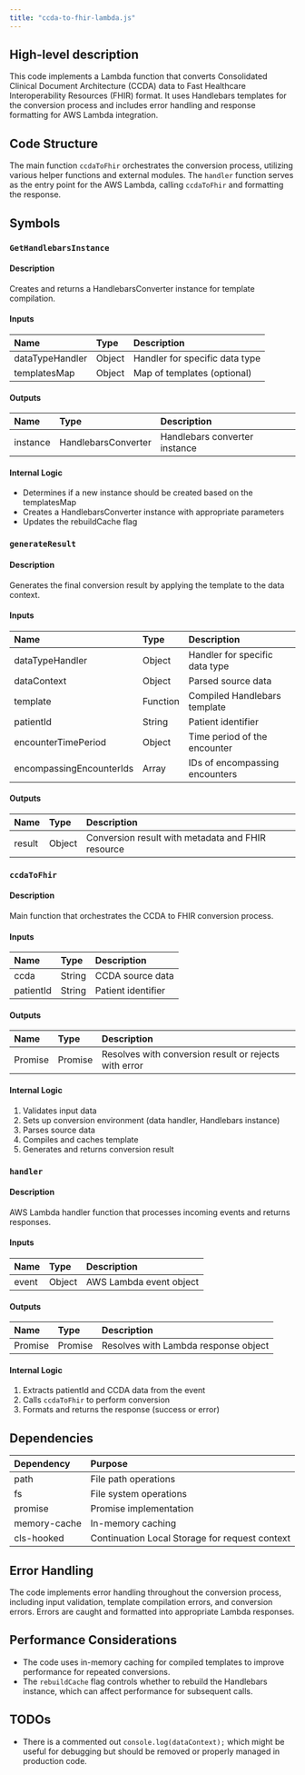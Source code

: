 ```yaml
---
title: "ccda-to-fhir-lambda.js"
---
```


## High-level description
This code implements a Lambda function that converts Consolidated Clinical Document Architecture (CCDA) data to Fast Healthcare Interoperability Resources (FHIR) format. It uses Handlebars templates for the conversion process and includes error handling and response formatting for AWS Lambda integration.

## Code Structure
The main function `ccdaToFhir` orchestrates the conversion process, utilizing various helper functions and external modules. The `handler` function serves as the entry point for the AWS Lambda, calling `ccdaToFhir` and formatting the response.

## Symbols

### `GetHandlebarsInstance`
#### Description
Creates and returns a HandlebarsConverter instance for template compilation.

#### Inputs
| Name | Type | Description |
|:-----|:-----|:------------|
| dataTypeHandler | Object | Handler for specific data type |
| templatesMap | Object | Map of templates (optional) |

#### Outputs
| Name | Type | Description |
|:-----|:-----|:------------|
| instance | HandlebarsConverter | Handlebars converter instance |

#### Internal Logic
- Determines if a new instance should be created based on the templatesMap
- Creates a HandlebarsConverter instance with appropriate parameters
- Updates the rebuildCache flag

### `generateResult`
#### Description
Generates the final conversion result by applying the template to the data context.

#### Inputs
| Name | Type | Description |
|:-----|:-----|:------------|
| dataTypeHandler | Object | Handler for specific data type |
| dataContext | Object | Parsed source data |
| template | Function | Compiled Handlebars template |
| patientId | String | Patient identifier |
| encounterTimePeriod | Object | Time period of the encounter |
| encompassingEncounterIds | Array | IDs of encompassing encounters |

#### Outputs
| Name | Type | Description |
|:-----|:-----|:------------|
| result | Object | Conversion result with metadata and FHIR resource |

### `ccdaToFhir`
#### Description
Main function that orchestrates the CCDA to FHIR conversion process.

#### Inputs
| Name | Type | Description |
|:-----|:-----|:------------|
| ccda | String | CCDA source data |
| patientId | String | Patient identifier |

#### Outputs
| Name | Type | Description |
|:-----|:-----|:------------|
| Promise | Promise | Resolves with conversion result or rejects with error |

#### Internal Logic
1. Validates input data
2. Sets up conversion environment (data handler, Handlebars instance)
3. Parses source data
4. Compiles and caches template
5. Generates and returns conversion result

### `handler`
#### Description
AWS Lambda handler function that processes incoming events and returns responses.

#### Inputs
| Name | Type | Description |
|:-----|:-----|:------------|
| event | Object | AWS Lambda event object |

#### Outputs
| Name | Type | Description |
|:-----|:-----|:------------|
| Promise | Promise | Resolves with Lambda response object |

#### Internal Logic
1. Extracts patientId and CCDA data from the event
2. Calls `ccdaToFhir` to perform conversion
3. Formats and returns the response (success or error)

## Dependencies
| Dependency | Purpose |
|:-----------|:--------|
| path | File path operations |
| fs | File system operations |
| promise | Promise implementation |
| memory-cache | In-memory caching |
| cls-hooked | Continuation Local Storage for request context |

## Error Handling
The code implements error handling throughout the conversion process, including input validation, template compilation errors, and conversion errors. Errors are caught and formatted into appropriate Lambda responses.

## Performance Considerations
- The code uses in-memory caching for compiled templates to improve performance for repeated conversions.
- The `rebuildCache` flag controls whether to rebuild the Handlebars instance, which can affect performance for subsequent calls.

## TODOs
- There is a commented out `console.log(dataContext);` which might be useful for debugging but should be removed or properly managed in production code.